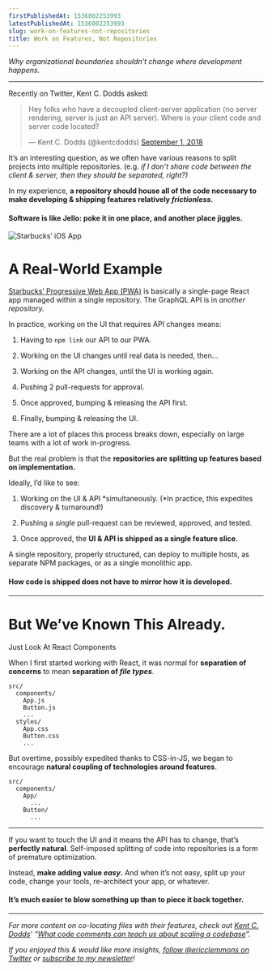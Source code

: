 ```yaml
---
firstPublishedAt: 1536002253993
latestPublishedAt: 1536002253993
slug: work-on-features-not-repositories
title: Work on Features, Not Repositories
---
```


_Why organizational boundaries shouldn’t change where development happens._

---

Recently on Twitter, Kent C. Dodds asked:

<blockquote class="twitter-tweet"><p lang="en" dir="ltr">Hey folks who have a decoupled client-server application (no server rendering, server is just an API server). Where is your client code and server code located?</p>&mdash; Kent C. Dodds (@kentcdodds) <a href="https://twitter.com/kentcdodds/status/1036022955849838592?ref_src=twsrc%5Etfw">September 1, 2018</a></blockquote>
<script async src="https://platform.twitter.com/widgets.js" charSet="utf-8"></script>

It’s an interesting question, as we often have various reasons to split projects into multiple repositories. (e.g. _if I don’t share code between the client & server, then they should be separated, right?)_

In my experience, **a repository should house all of the code necessary to make developing & shipping features relatively _frictionless._**

#### Software is like Jello: poke it in one place, and another place jiggles.

![Starbucks’ iOS App](https://cdn-images-1.medium.com/max/4096/1*PIKb1SOxOp0Tlt1QWasIEA.jpeg)

# A Real-World Example

[Starbucks’ Progressive Web App (PWA)](https://app.starbucks.com/) is basically a single-page React app managed within a single repository. The GraphQL API is in *another *repository*.*

In practice, working on the UI that requires API changes means:

1. Having to `npm link` our API to our PWA.

1. Working on the UI changes until real data is needed, then…

1. Working on the API changes, until the UI is working again.

1. Pushing 2 pull-requests for approval.

1. Once approved, bumping & releasing the API first.

1. Finally, bumping & releasing the UI.

There are a lot of places this process breaks down, especially on large teams with a lot of work in-progress.

But the real problem is that the **repositories are splitting up features based on implementation.**

Ideally, I’d like to see:

1. Working on the UI & API *simultaneously.
   (*In practice, this expedites discovery & turnaround!)

1. Pushing a _single_ pull-request can be reviewed, approved, and tested.

1. Once approved, the **UI & API is shipped as a single feature slice**.

A single repository, properly structured, can deploy to multiple hosts, as separate NPM packages, or as a single monolithic app.

#### **How code is shipped does not have to mirror how it is developed.**

---

# But We’ve Known This Already.

Just Look At React Components

When I first started working with React, it was normal for **separation of concerns** to mean **separation of _file types_**.

```
src/
  components/
    App.js
    Button.js
    ...
  styles/
    App.css
    Button.css
    ...
```

But overtime, possibly expedited thanks to CSS-in-JS, we began to encourage **natural coupling of technologies around features**.

```
src/
  components/
    App/
      ...
    Button/
      ...
```

---

If you want to touch the UI and it means the API has to change, that’s **perfectly natural**. Self-imposed splitting of code into repositories is a form of premature optimization.

Instead, **make adding value _easy_.** And when it’s not easy, split up your code, change your tools, re-architect your app, or whatever.

#### It’s much easier to blow something up than to piece it back together.

---

_For more content on co-locating files with their features, check out [Kent C. Dodds](https://medium.com/u/db72389e89d8)’ “[What code comments can teach us about scaling a codebase](https://blog.kentcdodds.com/what-code-comments-can-teach-us-about-scaling-a-codebase-90bbfad8d70d)”._

_If you enjoyed this & would like more insights, [follow @ericclemmons on Twitter](https://twitter.com/ericclemmons) or [subscribe to my newsletter](https://tinyletter.com/ericclemmons)!_
